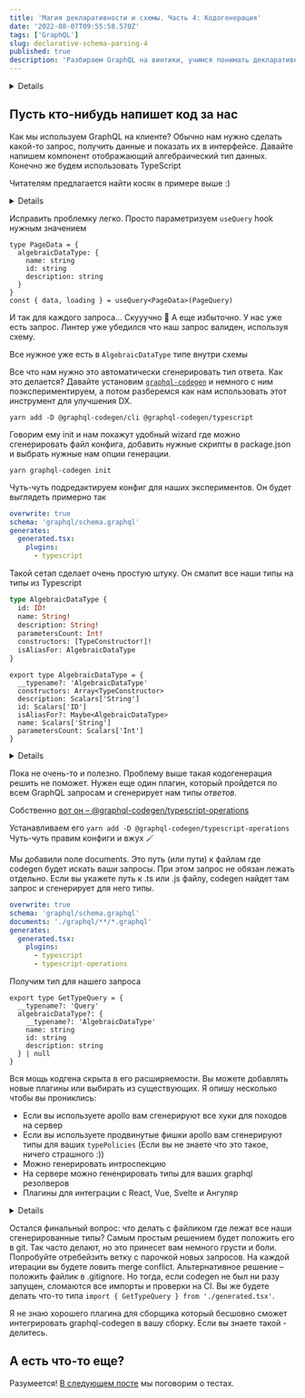 ```yaml
---
title: 'Магия декларативности и схемы. Часть 4: Кодогенерация'
date: '2022-08-07T09:55:58.570Z'
tags: ['GraphQL']
slug: declarative-schema-parsing-4
published: true
description: 'Разбираем GraphQL на винтики, учимся понимать декларативный Query Language'
---
```



<Details title="Напоминалка про пример">
  Вы уже добрались до четвертого поста и наверняка помните, что мы пишем wiki
  для любителей функционального программирования. Каждая страничка посвящена алгебраическому типу.

У нас уже есть готовый запрос

<CodeSnippet code={validQuery} lang="graphql" />

И схема

  <CodeSnippet code={schema} lang="graphql" />
</Details>

## Пусть кто-нибудь напишет код за нас

Как мы используем GraphQL на клиенте? Обычно нам нужно сделать какой-то запрос, получить данные и показать их в интерфейсе.
Давайте напишем компонент отображающий алгебраический тип данных. Конечно же будем использовать TypeScript

<CodeSnippet code={maybePageCode} lang="tsx" />

Читателям предлагается найти косяк в примере выше :)

<Details title="А косяк-то вот в чем:">
  В нашем запросы мы забыли поле parametersСount, но радостно используем его
  внутри компонента.
  Удивительно что TypeScript позволяет нам это делать. Почему так?
  Давайте посмотрим на тип `useQuery`

```ts
export declare function useQuery<TData = any, TVariables = OperationVariables>(
  query: DocumentNode | TypedDocumentNode<TData, TVariables>,
  options?: QueryHookOptions<TData, TVariables>
): QueryResult<TData, TVariables>
```

Дефолтное значение типа `TData` – `any`. Значит мы можем делать все что хотим 💥

</Details>

Исправить проблемку легко. Просто параметризуем `useQuery` hook нужным значением

```tsx
type PageData = {
  algebraicDataType: {
    name: string
    id: string
    description: string
  }
}
const { data, loading } = useQuery<PageData>(PageQuery)
```

И так для каждого запроса... Скууучно 🥱
А еще избыточно. У нас уже есть запрос. Линтер уже убедился что наш запрос валиден, используя схему.

Все нужное уже есть в `AlgebraicDataType` типе внутри схемы

Все что нам нужно это автоматически сгенерировать тип ответа. Как это делается?
Давайте установим [`graphql-codegen`](https://www.graphql-code-generator.com/) и немного с ним поэкспериментируем, а потом разберемся как нам использовать этот инструмент для улучшения DX.

`yarn add -D @graphql-codegen/cli @graphql-codegen/typescript`

Говорим ему init и нам покажут удобный wizard где можно сгенерировать файл конфига, добавить нужные скрипты в package.json и выбрать нужные нам опции генерации.

`yarn graphql-codegen init`

Чуть-чуть подредактируем конфиг для наших экспериментов. Он будет выглядеть примерно так

```yml
overwrite: true
schema: 'graphql/schema.graphql'
generates:
  generated.tsx:
    plugins:
      - typescript
```

Такой сетап сделает очень простую штуку. Он смапит все наши типы на типы из Typescript

```graphql
type AlgebraicDataType {
  id: ID!
  name: String!
  description: String!
  parametersCount: Int!
  constructors: [TypeConstructor!]!
  isAliasFor: AlgebraicDataType
}
```

```tsx
export type AlgebraicDataType = {
  __typename?: 'AlgebraicDataType'
  constructors: Array<TypeConstructor>
  description: Scalars['String']
  id: Scalars['ID']
  isAliasFor?: Maybe<AlgebraicDataType>
  name: Scalars['String']
  parametersCount: Scalars['Int']
}
```

<Details title="Scalars?">
```tsx
  export type Scalars = {
    ID: string;
    String: string;
    Boolean: boolean;
    Int: number;
    Float: number;
  }
```

Это тип в котором перечислены все скалярные типы в нашей схеме.

</Details>

Пока не очень-то и полезно. Проблему выше такая кодогенерация решить не поможет.
Нужен еще один плагин, который пройдется по всем GraphQL запросам и сгенерирует нам типы _ответов_.

Собственно [вот он – @graphql-codegen/typescript-operations](https://www.graphql-code-generator.com/plugins/typescript/typescript-operations)

Устанавливаем его `yarn add -D @graphql-codegen/typescript-operations`
Чуть-чуть правим конфиги и вжух 🪄

Мы добавили поле documents. Это путь (или пути) к файлам где codegen будет искать ваши запросы.
При этом запрос не обязан лежать отдельно. Если вы укажете путь к .ts или .js файлу, codegen найдет там запрос и сгенерирует для него типы.

```yml
overwrite: true
schema: 'graphql/schema.graphql'
documents: './graphql/**/*.graphql'
generates:
  generated.tsx:
    plugins:
      - typescript
      - typescript-operations
```

Получим тип для нашего запроса

```tsx
export type GetTypeQuery = {
  __typename?: 'Query'
  algebraicDataType?: {
    __typename?: 'AlgebraicDataType'
    name: string
    id: string
    description: string
  } | null
}
```

Вся мощь кодгена скрыта в его расширяемости. Вы можете добавлять новые плагины или выбирать из существующих.
Я опишу несколько чтобы вы прониклись:

- Если вы используете apollo вам сгенерируют все хуки для походов на сервер
- Если вы используете продвинутые фишки apollo вам сгенерируют типы для ваших `typePolicies` (Если вы не знаете что это такое, ничего страшного :))
- Можно генерировать интроспекцию
- На сервере можно гененрировать типы для ваших graphql резолверов
- Плагины для интеграции с React, Vue, Svelte и Ангуляр

<Details title="А если то что мы сгенерировали не понравится нашим линтерам?">
  Тогда просто добавляете в конфиг вот такую настройку

```yml
  hooks:
    afterAllFileWrite: - eslint --fix
```

</Details>

Остался финальный вопрос: что делать с файликом где лежат все наши сгенерированные типы?
Самым простым решением будет положить его в git. Так часто делают, но это принесет вам немного грусти и боли. Попробуйте отребейзить ветку с парочкой новых запросов.
На каждой итерации вы будете ловить merge conflict.
Альтернативное решение – положить файлик в .gitignore. Но тогда, если codegen не был ни разу запущен, сломаются все импорты и проверки на CI.
Вы же будете делать что-то типа `import { GetTypeQuery } from './generated.tsx'`.

Я не знаю хорошего плагина для сборщика который бесшовно сможет интегрировать graphql-codegen в вашу сборку. Если вы знаете такой - делитесь.

## А есть что-то еще?

Разумеется! [В следующем посте](/blog/declarative-schema-parsing-5) мы поговорим о тестах.
